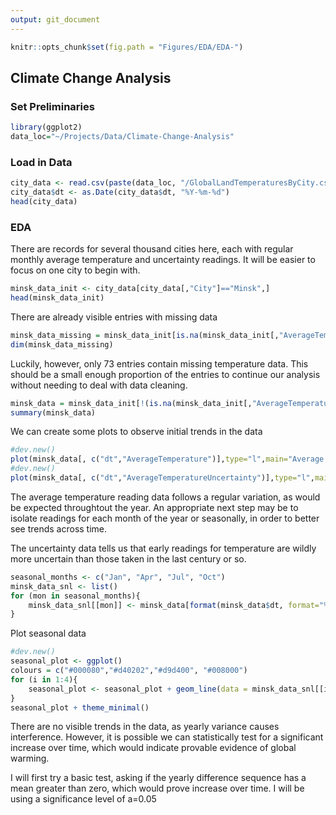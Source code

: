 ```yaml
---
output: git_document
---
```


```r
knitr::opts_chunk$set(fig.path = "Figures/EDA/EDA-")
```

## Climate Change Analysis

### Set Preliminaries

```r
library(ggplot2)
data_loc="~/Projects/Data/Climate-Change-Analysis"
```

### Load in Data

```r
city_data <- read.csv(paste(data_loc, "/GlobalLandTemperaturesByCity.csv", sep = ""))
city_data$dt <- as.Date(city_data$dt, "%Y-%m-%d")
head(city_data)
```

### EDA

There are records for several thousand cities here, each with regular monthly average temperature and uncertainty readings. It will be easier to focus on one city to begin with.

```r
minsk_data_init <- city_data[city_data[,"City"]=="Minsk",]
head(minsk_data_init)
```

There are already visible entries with missing data

```r
minsk_data_missing = minsk_data_init[is.na(minsk_data_init[,"AverageTemperature"]) | is.na(minsk_data_init[,"AverageTemperatureUncertainty"]),]
dim(minsk_data_missing)
```

Luckily, however, only 73 entries contain missing temperature data. This should be
a small enough proportion of the entries to continue our analysis without needing to
deal with data cleaning.

```r
minsk_data = minsk_data_init[!(is.na(minsk_data_init[,"AverageTemperature"]) | is.na(minsk_data_init[,"AverageTemperatureUncertainty"])),]
summary(minsk_data)
```


We can create some plots to observe initial trends in the data

```r
#dev.new()
plot(minsk_data[, c("dt","AverageTemperature")],type="l",main="Average Temperature in Minsk")
#dev.new()
plot(minsk_data[, c("dt","AverageTemperatureUncertainty")],type="l",main="Uncertainty of Average Temperature Reading in Minsk")
```
The average temperature reading data follows a regular variation, as would be
expected throughtout the year. An appropriate next step may be to isolate readings
for each month of the year or seasonally, in order to better see trends across time.

The uncertainty data tells us that early readings for temperature are wildly more
uncertain than those taken in the last century or so.

```r
seasonal_months <- c("Jan", "Apr", "Jul", "Oct")
minsk_data_snl <- list()
for (mon in seasonal_months){
    minsk_data_snl[[mon]] <- minsk_data[format(minsk_data$dt, format="%b") == mon,]
}
```
Plot seasonal data

```r
#dev.new()
seasonal_plot <- ggplot()
colours = c("#000080","#d40202","#d9d400", "#008000")
for (i in 1:4){
    seasonal_plot <- seasonal_plot + geom_line(data = minsk_data_snl[[i]], aes(x = dt, y = AverageTemperature), color = colours[i], alpha = 0.7)
}
seasonal_plot + theme_minimal()
```

There are no visible trends in the data, as yearly variance causes interference.
However, it is possible we can statistically test for a significant increase over
time, which would indicate provable evidence of global warming.

I will first try a basic test, asking if the yearly difference sequence has a mean
greater than zero, which would prove increase over time. I will be using a significance
level of a=0.05
